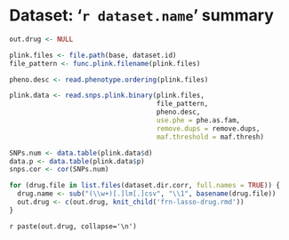 # Dataset: '`r dataset.name`' summary

```r
out.drug <- NULL

plink.files <- file.path(base, dataset.id)
file_pattern <- func.plink.filename(plink.files)

pheno.desc <- read.phenotype.ordering(plink.files)

plink.data <- read.snps.plink.binary(plink.files, 
                                     file_pattern, 
                                     pheno.desc, 
                                     use.phe = phe.as.fam, 
                                     remove.dups = remove.dups,
                                     maf.threshold = maf.thresh)

SNPs.num <- data.table(plink.data$d)
data.p <- data.table(plink.data$p)
snps.cor <- cor(SNPs.num)

for (drug.file in list.files(dataset.dir.corr, full.names = TRUE)) {
  drug.name <- sub("(\\w+)[.]lm[.]csv", "\\1", basename(drug.file))
  out.drug <- c(out.drug, knit_child('frn-lasso-drug.rmd'))
}
```

`r paste(out.drug, collapse='\n')`